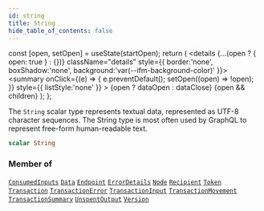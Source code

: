 ```yaml
---
id: string
title: String
hide_table_of_contents: false
---
```







  const [open, setOpen] = useState(startOpen);
  return (
    <details {...(open ? { open: true } : {})} className="details" style={{ border:'none', boxShadow:'none', background:'var(--ifm-background-color)' }}>
      <summary
        onClick={(e) => {
          e.preventDefault();
          setOpen((open) => !open);
        }}
        style={{ listStyle:'none' }}
      >
      {open ? dataOpen : dataClose}
      </summary>
      {open && children}
    </details>
  );
};








The `String` scalar type represents textual data, represented as UTF-8 character sequences. The String type is most often used by GraphQL to represent free-form human-readable text.


```graphql
scalar String
```






### Member of

[`ConsumedInputs`](/build/api/schema/objects/consumed-inputs)  <Badge class="badge badge--secondary" text="object"/><Bullet />[`Data`](/build/api/schema/objects/data)  <Badge class="badge badge--secondary" text="object"/><Bullet />[`Endpoint`](/build/api/schema/objects/endpoint)  <Badge class="badge badge--secondary" text="object"/><Bullet />[`ErrorDetails`](/build/api/schema/objects/error-details)  <Badge class="badge badge--secondary" text="object"/><Bullet />[`Node`](/build/api/schema/objects/node)  <Badge class="badge badge--secondary" text="object"/><Bullet />[`Recipient`](/build/api/schema/objects/recipient)  <Badge class="badge badge--secondary" text="object"/><Bullet />[`Token`](/build/api/schema/objects/token)  <Badge class="badge badge--secondary" text="object"/><Bullet />[`Transaction`](/build/api/schema/objects/transaction)  <Badge class="badge badge--secondary" text="object"/><Bullet />[`TransactionError`](/build/api/schema/objects/transaction-error)  <Badge class="badge badge--secondary" text="object"/><Bullet />[`TransactionInput`](/build/api/schema/objects/transaction-input)  <Badge class="badge badge--secondary" text="object"/><Bullet />[`TransactionMovement`](/build/api/schema/objects/transaction-movement)  <Badge class="badge badge--secondary" text="object"/><Bullet />[`TransactionSummary`](/build/api/schema/objects/transaction-summary)  <Badge class="badge badge--secondary" text="object"/><Bullet />[`UnspentOutput`](/build/api/schema/objects/unspent-output)  <Badge class="badge badge--secondary" text="object"/><Bullet />[`Version`](/build/api/schema/objects/version)  <Badge class="badge badge--secondary" text="object"/>

